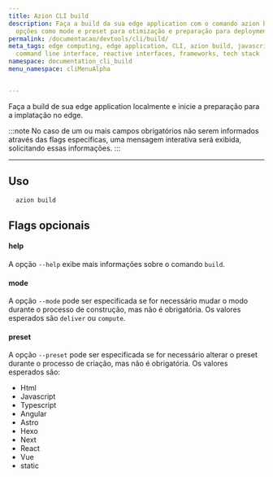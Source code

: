 ```yaml
---
title: Azion CLI build
description: Faça a build da sua edge application com o comando azion build. Aproveite
  opções como mode e preset para otimização e preparação para deployment.
permalink: /documentacao/devtools/cli/build/
meta_tags: edge computing, edge application, CLI, azion build, javascript, deployment,
  command line interface, reactive interfaces, frameworks, tech stack
namespace: documentation_cli_build
menu_namespace: cliMenuAlpha


---
```


Faça a build de sua edge application localmente e inicie a preparação para a implatação no edge.

:::note
No caso de um ou mais campos obrigatórios não serem informados através das flags específicas, uma mensagem interativa será exibida, solicitando essas informações.
:::

---

## Uso

```bash
  azion build
```

## Flags opcionais

#### help

A opção `--help` exibe mais informações sobre o comando `build`.

#### mode

A opção `--mode` pode ser especificada se for necessário mudar o modo durante o processo de construção, mas não é obrigatória. Os valores esperados são `deliver` ou `compute`.

#### preset

A opção `--preset` pode ser especificada se for necessário alterar o preset durante o processo de criação, mas não é obrigatória. Os valores esperados são:

- Html
- Javascript
- Typescript
- Angular
- Astro
- Hexo
- Next 
- React
- Vue
- static

